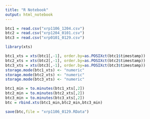---
title: "R Notebook"
output: html_notebook
---

```{r}
btc1 = read.csv("xrp1106_1204.csv")
btc2 = read.csv("xrp1204_0101.csv")
btc3 = read.csv("xrp0101_0129.csv")
```


```{r}
library(xts)
```

```{r}
btc1_xts = xts(btc1[,-1], order.by=as.POSIXct(btc1$timestamp))
btc2_xts = xts(btc2[,-1], order.by=as.POSIXct(btc2$timestamp))
btc3_xts = xts(btc3[,-1], order.by=as.POSIXct(btc3$timestamp))
storage.mode(btc1_xts) <- "numeric"
storage.mode(btc2_xts) <- "numeric"
storage.mode(btc3_xts) <- "numeric"
```
```{r}
btc1_min = to.minutes(btc1_xts[,2])
btc2_min = to.minutes(btc2_xts[,2])
btc3_min = to.minutes(btc3_xts[,2])
btc = rbind.xts(btc1_min,btc2_min,btc3_min)
```
```{r}
save(btc,file = "xrp1106_0129.RData")
```


